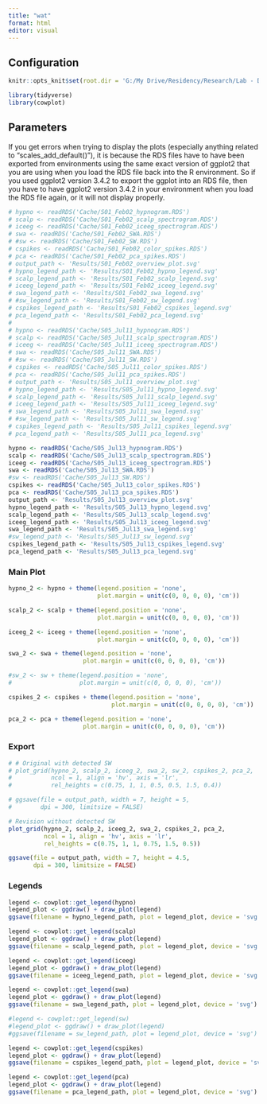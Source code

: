 ---
title: "wat"
format: html
editor: visual
---

## Configuration

```{r, setup, include = FALSE}
knitr::opts_knit$set(root.dir = 'G:/My Drive/Residency/Research/Lab - Damisah/Project - Sleep/Revisions')
```

```{r}
library(tidyverse)
library(cowplot)
```

## Parameters

If you get errors when trying to display the plots (especially anything related to "scales_add_default()"), it is because the RDS files have to have been exported from environments using the same exact version of ggplot2 that you are using when you load the RDS file back into the R environment. So if you used ggplot2 version 3.4.2 to export the ggplot into an RDS file, then you have to have ggplot2 version 3.4.2 in your environment when you load the RDS file again, or it will not display properly.

```{r}
# hypno <- readRDS('Cache/S01_Feb02_hypnogram.RDS')
# scalp <- readRDS('Cache/S01_Feb02_scalp_spectrogram.RDS')
# iceeg <- readRDS('Cache/S01_Feb02_iceeg_spectrogram.RDS')
# swa <- readRDS('Cache/S01_Feb02_SWA.RDS')
# #sw <- readRDS('Cache/S01_Feb02_SW.RDS')
# cspikes <- readRDS('Cache/S01_Feb02_color_spikes.RDS')
# pca <- readRDS('Cache/S01_Feb02_pca_spikes.RDS')
# output_path <- 'Results/S01_Feb02_overview_plot.svg'
# hypno_legend_path <- 'Results/S01_Feb02_hypno_legend.svg'
# scalp_legend_path <- 'Results/S01_Feb02_scalp_legend.svg'
# iceeg_legend_path <- 'Results/S01_Feb02_iceeg_legend.svg'
# swa_legend_path <- 'Results/S01_Feb02_swa_legend.svg'
# #sw_legend_path <- 'Results/S01_Feb02_sw_legend.svg'
# cspikes_legend_path <- 'Results/S01_Feb02_cspikes_legend.svg'
# pca_legend_path <- 'Results/S01_Feb02_pca_legend.svg'
# 
# hypno <- readRDS('Cache/S05_Jul11_hypnogram.RDS')
# scalp <- readRDS('Cache/S05_Jul11_scalp_spectrogram.RDS')
# iceeg <- readRDS('Cache/S05_Jul11_iceeg_spectrogram.RDS')
# swa <- readRDS('Cache/S05_Jul11_SWA.RDS')
# #sw <- readRDS('Cache/S05_Jul11_SW.RDS')
# cspikes <- readRDS('Cache/S05_Jul11_color_spikes.RDS')
# pca <- readRDS('Cache/S05_Jul11_pca_spikes.RDS')
# output_path <- 'Results/S05_Jul11_overview_plot.svg'
# hypno_legend_path <- 'Results/S05_Jul11_hypno_legend.svg'
# scalp_legend_path <- 'Results/S05_Jul11_scalp_legend.svg'
# iceeg_legend_path <- 'Results/S05_Jul11_iceeg_legend.svg'
# swa_legend_path <- 'Results/S05_Jul11_swa_legend.svg'
# #sw_legend_path <- 'Results/S05_Jul11_sw_legend.svg'
# cspikes_legend_path <- 'Results/S05_Jul11_cspikes_legend.svg'
# pca_legend_path <- 'Results/S05_Jul11_pca_legend.svg'

hypno <- readRDS('Cache/S05_Jul13_hypnogram.RDS')
scalp <- readRDS('Cache/S05_Jul13_scalp_spectrogram.RDS')
iceeg <- readRDS('Cache/S05_Jul13_iceeg_spectrogram.RDS')
swa <- readRDS('Cache/S05_Jul13_SWA.RDS')
#sw <- readRDS('Cache/S05_Jul13_SW.RDS')
cspikes <- readRDS('Cache/S05_Jul13_color_spikes.RDS')
pca <- readRDS('Cache/S05_Jul13_pca_spikes.RDS')
output_path <- 'Results/S05_Jul13_overview_plot.svg'
hypno_legend_path <- 'Results/S05_Jul13_hypno_legend.svg'
scalp_legend_path <- 'Results/S05_Jul13_scalp_legend.svg'
iceeg_legend_path <- 'Results/S05_Jul13_iceeg_legend.svg'
swa_legend_path <- 'Results/S05_Jul13_swa_legend.svg'
#sw_legend_path <- 'Results/S05_Jul13_sw_legend.svg'
cspikes_legend_path <- 'Results/S05_Jul13_cspikes_legend.svg'
pca_legend_path <- 'Results/S05_Jul13_pca_legend.svg'
```

### Main Plot

```{r}
hypno_2 <- hypno + theme(legend.position = 'none', 
                         plot.margin = unit(c(0, 0, 0, 0), 'cm'))

scalp_2 <- scalp + theme(legend.position = 'none', 
                         plot.margin = unit(c(0, 0, 0, 0), 'cm'))

iceeg_2 <- iceeg + theme(legend.position = 'none', 
                         plot.margin = unit(c(0, 0, 0, 0), 'cm'))

swa_2 <- swa + theme(legend.position = 'none', 
                     plot.margin = unit(c(0, 0, 0, 0), 'cm'))

#sw_2 <- sw + theme(legend.position = 'none', 
#                   plot.margin = unit(c(0, 0, 0, 0), 'cm'))

cspikes_2 <- cspikes + theme(legend.position = 'none', 
                             plot.margin = unit(c(0, 0, 0, 0), 'cm'))

pca_2 <- pca + theme(legend.position = 'none', 
                     plot.margin = unit(c(0, 0, 0, 0), 'cm'))
```

### Export

```{r}
# # Original with detected SW
# plot_grid(hypno_2, scalp_2, iceeg_2, swa_2, sw_2, cspikes_2, pca_2, 
#           ncol = 1, align = 'hv', axis = 'lr',
#           rel_heights = c(0.75, 1, 1, 0.5, 0.5, 1.5, 0.4))

# ggsave(file = output_path, width = 7, height = 5, 
#        dpi = 300, limitsize = FALSE)

# Revision without detected SW
plot_grid(hypno_2, scalp_2, iceeg_2, swa_2, cspikes_2, pca_2, 
          ncol = 1, align = 'hv', axis = 'lr',
          rel_heights = c(0.75, 1, 1, 0.75, 1.5, 0.5))

ggsave(file = output_path, width = 7, height = 4.5, 
       dpi = 300, limitsize = FALSE)
```

### Legends

```{r}
legend <- cowplot::get_legend(hypno)
legend_plot <- ggdraw() + draw_plot(legend)
ggsave(filename = hypno_legend_path, plot = legend_plot, device = 'svg')

legend <- cowplot::get_legend(scalp)
legend_plot <- ggdraw() + draw_plot(legend)
ggsave(filename = scalp_legend_path, plot = legend_plot, device = 'svg')

legend <- cowplot::get_legend(iceeg)
legend_plot <- ggdraw() + draw_plot(legend)
ggsave(filename = iceeg_legend_path, plot = legend_plot, device = 'svg')

legend <- cowplot::get_legend(swa)
legend_plot <- ggdraw() + draw_plot(legend)
ggsave(filename = swa_legend_path, plot = legend_plot, device = 'svg')

#legend <- cowplot::get_legend(sw)
#legend_plot <- ggdraw() + draw_plot(legend)
#ggsave(filename = sw_legend_path, plot = legend_plot, device = 'svg')

legend <- cowplot::get_legend(cspikes)
legend_plot <- ggdraw() + draw_plot(legend)
ggsave(filename = cspikes_legend_path, plot = legend_plot, device = 'svg')

legend <- cowplot::get_legend(pca)
legend_plot <- ggdraw() + draw_plot(legend)
ggsave(filename = pca_legend_path, plot = legend_plot, device = 'svg')
```
